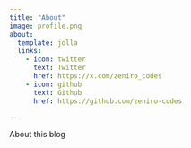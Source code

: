 ```yaml
---
title: "About"
image: profile.png
about:
  template: jolla
  links:
    - icon: twitter
      text: Twitter
      href: https://x.com/zeniro_codes
    - icon: github
      text: Github
      href: https://github.com/zeniro-codes

---
```


About this blog
